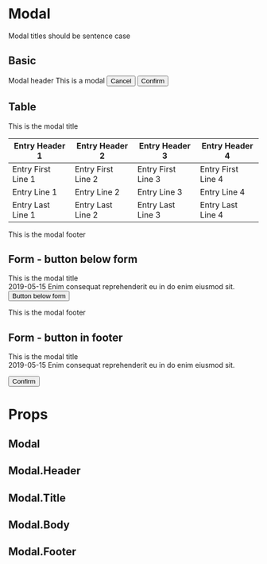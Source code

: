 


# Modal

<Meta title="Design system/Modal" component={Modal} />

Modal titles should be sentence case

## Basic

<Preview>
  <Story name="Basic">
    <div style={{ height: '400px' }}>
      <Modal.Dialog>
        <Modal.Header closeButton>
          <Modal.Title>Modal header</Modal.Title>
        </Modal.Header>
        <Modal.Body>This is a modal</Modal.Body>
        <Modal.Footer>
          <Button bsStyle="link">Cancel</Button>
          <Button bsStyle="primary">Confirm</Button>
        </Modal.Footer>
      </Modal.Dialog>
    </div>
  </Story>
</Preview>

## Table

<Preview>
  <Story name="Table">
    <div style={{ height: '400px' }}>
      <Modal.Dialog>
        <Modal.Header closeButton>
          <Modal.Title>This is the modal title</Modal.Title>
        </Modal.Header>
        <Table>
          <thead>
            <tr>
              <th>Entry Header 1</th>
              <th>Entry Header 2</th>
              <th>Entry Header 3</th>
              <th>Entry Header 4</th>
            </tr>
          </thead>
          <tbody>
            <tr>
              <td>Entry First Line 1</td>
              <td>Entry First Line 2</td>
              <td>Entry First Line 3</td>
              <td>Entry First Line 4</td>
            </tr>
            <tr>
              <td>Entry Line 1</td>
              <td>Entry Line 2</td>
              <td>Entry Line 3</td>
              <td>Entry Line 4</td>
            </tr>
            <tr>
              <td>Entry Last Line 1</td>
              <td>Entry Last Line 2</td>
              <td>Entry Last Line 3</td>
              <td>Entry Last Line 4</td>
            </tr>
          </tbody>
        </Table>
        <Modal.Footer>This is the modal footer</Modal.Footer>
      </Modal.Dialog>
    </div>
  </Story>
</Preview>

## Form - button below form

<Preview>
  <Story name="Form - button below form">
    <div style={{ height: '400px' }}>
      <Modal.Dialog show={isModalOpen} onHide={action('dismissed')}>
        <Modal.Header closeButton>
          <Modal.Title>This is the modal title</Modal.Title>
        </Modal.Header>
        <Form>
          <FormGroup label="Created">2019-05-15</FormGroup>
          <FormGroup label="Stuff">
            Enim consequat reprehenderit eu in do enim eiusmod sit.
          </FormGroup>
          <Modal.Body>
            <Button>Button below form</Button>
          </Modal.Body>
        </Form>
        <Modal.Footer>This is the modal footer</Modal.Footer>
      </Modal.Dialog>
    </div>
  </Story>
</Preview>

## Form - button in footer

<Preview>
  <Story name="Form - button in footer">
    <div style={{ height: '400px' }}>
      <Modal.Dialog show={isModalOpen} onHide={action('dismissed')}>
        <Modal.Header closeButton>
          <Modal.Title>This is the modal title</Modal.Title>
        </Modal.Header>
        <Form>
          <FormGroup label="Created">2019-05-15</FormGroup>
          <FormGroup label="Stuff">
            Enim consequat reprehenderit eu in do enim eiusmod sit.
          </FormGroup>
        </Form>
        <Modal.Footer>
          <Button bsStyle="primary">Confirm</Button>
        </Modal.Footer>
      </Modal.Dialog>
    </div>
  </Story>
</Preview>

# Props

## Modal

<Props of={Modal} />

## Modal.Header

<Props of={Modal.Header} />

## Modal.Title

<Props of={Modal.Title} />

## Modal.Body

<Props of={Modal.Body} />

## Modal.Footer

<Props of={Modal.Footer} />
